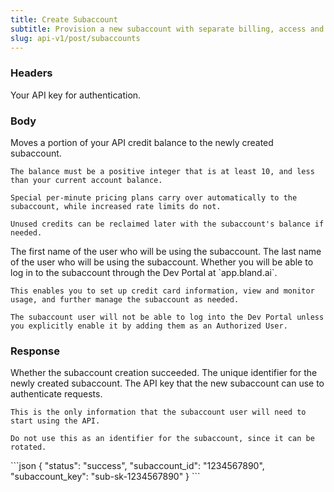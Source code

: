 ```yaml
---
title: Create Subaccount
subtitle: Provision a new subaccount with separate billing, access and usage.
slug: api-v1/post/subaccounts
---
```



### Headers

<ParamField header="authorization" type="string" required>
  Your API key for authentication.
</ParamField>

### Body

<ParamField body="balance" type="integer" required>
    Moves a portion of your API credit balance to the newly created subaccount.

    The balance must be a positive integer that is at least 10, and less than your current account balance.

    Special per-minute pricing plans carry over automatically to the subaccount, while increased rate limits do not.

    Unused credits can be reclaimed later with the subaccount's balance if needed.

</ParamField>

<ParamField body="first_name" type="string" required>
  The first name of the user who will be using the subaccount.
</ParamField>

<ParamField body="last_name" type="string" required>
  The last name of the user who will be using the subaccount.
</ParamField>

<ParamField body="login_enabled" type="boolean" default="true">
    Whether you will be able to log in to the subaccount through the Dev Portal at `app.bland.ai`.

    This enables you to set up credit card information, view and monitor usage, and further manage the subaccount as needed.

    The subaccount user will not be able to log into the Dev Portal unless you explicitly enable it by adding them as an Authorized User.

</ParamField>

### Response

<ResponseField name="status" type="string">
  Whether the subaccount creation succeeded.
</ResponseField>

<ResponseField name="subaccount_id" type="string">
  The unique identifier for the newly created subaccount.
</ResponseField>

<ResponseField name="subaccount_key" type="integer">
    The API key that the new subaccount can use to authenticate requests.

    This is the only information that the subaccount user will need to start using the API.

    Do not use this as an identifier for the subaccount, since it can be rotated.

</ResponseField>
    
<ResponseExample>
```json
{
    "status": "success",
    "subaccount_id": "1234567890",
    "subaccount_key": "sub-sk-1234567890"
}
```
</ResponseExample>
